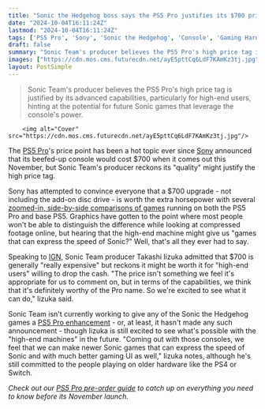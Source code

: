 ```yaml
---
title: "Sonic the Hedgehog boss says the PS5 Pro justifies its $700 price and could allow for newer games 'that can express the speed of Sonic”"
date: "2024-10-04T16:11:24Z"
lastmod: "2024-10-04T16:11:24Z"
tags: ['PS5 Pro', 'Sony', 'Sonic the Hedgehog', 'Console', 'Gaming Hardware', 'Price']
draft: false
summary: "Sonic Team's producer believes the PS5 Pro's high price tag is justified by its advanced capabilities, particularly for high-end users, hinting at the potential for future Sonic games that leverage the console's power."
images: ["https://cdn.mos.cms.futurecdn.net/ayE5pttCq6LdF7KAmKz3tj.jpg"]
layout: PostSimple
---
```

> Sonic Team's producer believes the PS5 Pro's high price tag is justified by its advanced capabilities, particularly for high-end users, hinting at the potential for future Sonic games that leverage the console's power.


        <img alt="Cover" src="https://cdn.mos.cms.futurecdn.net/ayE5pttCq6LdF7KAmKz3tj.jpg"/>
        
The [PS5 Pro](https://www.gamesradar.com/ps5-pro-guide/)'s price point has been a hot topic ever since [Sony](https://www.gamesradar.com/tag/sony/) announced that its beefed-up console would cost $700 when it comes out this November, but Sonic Team's producer reckons its "quality" might justify the high price tag.

Sony has attempted to convince everyone that a $700 upgrade - not including the add-on disc drive - is worth the extra horsepower with several [zoomed-in, side-by-side comparisons of games](https://www.gamesradar.com/games/the-last-of-us/sony-brags-about-ps5-pro-capabilities-by-comparing-the-last-of-us-part-2-marvels-spider-man-2-and-ratchet-and-clank-running-on-regular-ol-ps5s/) running on both the PS5 Pro and base PS5. Graphics have gotten to the point where most people won't be able to distinguish the difference while looking at compressed footage online, but hearing that the high-end machine might give us "games that can express the speed of Sonic?" Well, that's all they ever had to say.

Speaking to [IGN](https://www.ign.com/articles/monster-hunter-wilds-sonic-ps5-pro-support), Sonic Team producer Takashi Iizuka admitted that $700 is generally "really expensive" but reckons it might be worth it for "high-end users" willing to drop the cash. "The price isn't something we feel it's appropriate for us to comment on, but in terms of the capabilities, we think that it's definitely worthy of the Pro name. So we're excited to see what it can do," Iizuka said.

Sonic Team isn't currently working to give any of the Sonic the Hedgehog games a [PS5 Pro enhancement](https://www.gamesradar.com/platforms/ps5/ps5-pro-enhanced-games-list/) - or, at least, it hasn't made any such announcement - though Iizuka is still excited to see what's possible with the "high-end machines" in the future. "Coming out with those consoles, we feel that we can make newer Sonic games that can express the speed of Sonic and with much better gaming UI as well," Iizuka notes, although he's still committed to the people playing on older hardware like the PS4 or Switch.

*Check out our *[<em>PS5 Pro pre-order guide</em>](https://www.gamesradar.com/hardware/should-you-pre-order-the-ps5-pro/)* to catch up on everything you need to know before its November launch.* 
        